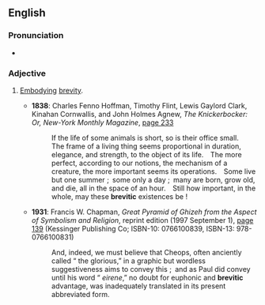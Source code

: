 ==English==

===Pronunciation===
* {{a|UK}} {{IPA|/bɹɛˈvɪtɪk/}}

===Adjective===
{{en-adj|-}}

# {{rare}} [[embody|Embodying]] [[brevity]].
#* '''1838''': Charles Fenno Hoffman, Timothy Flint, Lewis Gaylord Clark, Kinahan Cornwallis, and John Holmes Agnew, ''The Knickerbocker: Or, New-York Monthly Magazine'', [http://www.google.co.uk/books?id=hDrwVOafGigC&pg=PA233&dq=brevitic page 233]
#*: If the life of some animals is short, so is their office small. The frame of a living thing seems proportional in duration, elegance, and strength, to the object of its life. The more perfect, according to our notions, the mechanism of a creature, the more important seems its operations. Some live but one summer ; some only a day ; many are born, grow old, and die, all in the space of an hour. Still how important, in the whole, may these '''brevitic''' existences be !
#* '''1931''': Francis W. Chapman, ''Great Pyramid of Ghizeh from the Aspect of Symbolism and Religion'', reprint edition (1997 September 1), [http://www.google.co.uk/books?id=qxQKiJrIEtkC&pg=PA139&dq=brevitic&sig=dE3nuAweoXrkmsDUea88uuneZwc page 139] (Kessinger Publishing Co; ISBN-10: 0766100839, ISBN-13: 978-0766100831)
#*: And, indeed, we must believe that Cheops, often anciently called “ the glorious,” in a graphic but wordless suggestiveness aims to convey this ; and as Paul did convey until his word “ ''eirene'',” no doubt for euphonic and '''brevitic''' advantage, was inadequately translated in its present abbreviated form.
